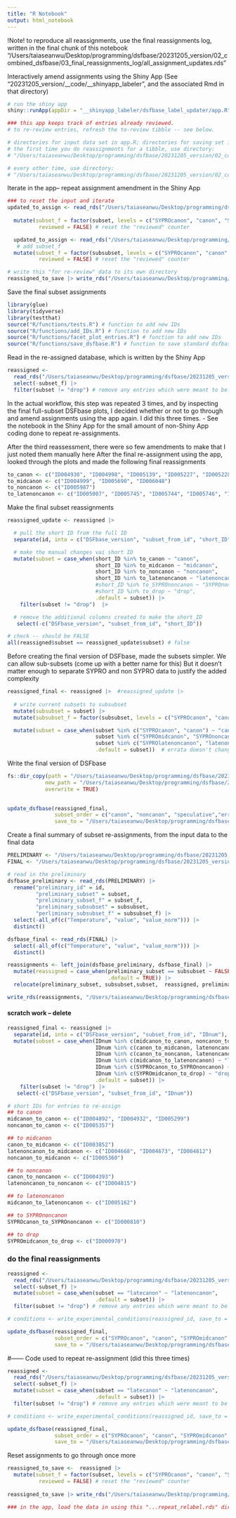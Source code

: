 ```yaml
---
title: "R Notebook"
output: html_notebook
---
```


!Note! to reproduce all reassignments, use the final reassignments log, written in the final chunk of this notebook
"/Users/taiaseanwu/Desktop/programming/dsfbase/20231205_version/02_combined_dsfbase/03_final_reassignments_log/all_assignment_updates.rds"


Interactively amend assignments using the Shiny App
(See "20231205_version/__code/__shinyapp_labeler", and the associated Rmd in that directory)
```r
# run the shiny app
shiny::runApp(appDir = "__shinyapp_labeler/dsfbase_label_updater/app.R")

### this app keeps track of entries already reviewed.
# to re-review entries, refresh the to-review tibble -- see below.

# directories for input data set in app.R; directories for saving set in app_functions.R
# the first time you do reassignments for a tibble, use directory: 
# "/Users/taiaseanwu/Desktop/programming/dsfbase/20231205_version/02_combined_dsfbase/02_subset_amendments/to_reassign/dsfbase_to_update.rds"

# every other time, use directory:
# "/Users/taiaseanwu/Desktop/programming/dsfbase/20231205_version/02_combined_dsfbase/02_subset_amendments/reassigned_data/reassigned_data/dsfbase_updated_subset_labels.rds
```

Iterate in the app-- repeat assignment amendment in the Shiny App
```r
### to reset the input and iterate
updated_to_assign <- read_rds("/Users/taiaseanwu/Desktop/programming/dsfbase/20231205_version/02_combined_dsfbase/02_subset_amendments/reassigned_data/reassigned_data/dsfbase_updated_subset_labels.rds")  |> 
 
  mutate(subset_f = factor(subset, levels = c("SYPROcanon", "canon", "SYPROmidcanon" ,"midcanon", "SYPROnoncanon", "SYPROlatenoncanon","noncanon", "latenoncanon","errata")),
          reviewed = FALSE) # reset the "reviewed" counter

  updated_to_assign <- read_rds("/Users/taiaseanwu/Desktop/programming/dsfbase/20231205_version/03_final_dsfbase/dsfbase_annotated.rds") |> 
   # add subset_f
  mutate(subset_f = factor(subsubset, levels = c("SYPROcanon", "canon", "SYPROmidcanon" ,"midcanon", "SYPROnoncanon", "SYPROlatenoncanon","noncanon", "latenoncanon","errata")),
          reviewed = FALSE) # reset the "reviewed" counter

# write this "for re-review" data to its own directory         
reassigned_to_save |> write_rds("/Users/taiaseanwu/Desktop/programming/dsfbase/20231205_version/02_combined_dsfbase/02_subset_amendments/to_reassign/dsfbase_to_update.rds")
```

Save the final subset assignments
```r
library(glue)
library(tidyverse)
library(testthat)
source("R/functions/tests.R") # function to add new IDs
source("R/functions/add_IDs.R") # function to add new IDs
source("R/functions/facet_plot_entries.R") # function to add new IDs
source("R/functions/save_dsfbase.R") # function to save standard dsfbase output files
```

Read in the re-assigned database, which is written by the Shiny App
```r
reassigned <- 
  read_rds("/Users/taiaseanwu/Desktop/programming/dsfbase/20231205_version/02_combined_dsfbase/02_subset_amendments/reassigned_data/reassigned_data/dsfbase_updated_subset_labels.rds") |> 
  select(-subset_f) |> 
  filter(subset != "drop") # remove any entries which were meant to be dropped
```

In the actual workflow, this step was repeated 3 times, and by inspecting the final full-subset DSFbase plots,
I decided whether or not to go through and amend assignments using the app again. I did this three times. 
 - See the notebook in the Shiny App for the small amount of non-Shiny App coding done to repeat re-assignments. 
 
After the third reassessment, there were so few amendments to make that I just noted them manually here
After the final re-assignment using the app,
looked through the plots and made the following final reassignments
```r
to_canon <- c("ID004930", "ID004998", "ID005139", "ID005227", "ID005228", "ID005244", "ID005245", "ID005965")
to_midcanon <- c("ID004999", "ID005690", "ID006048")
to_noncanon <- c("ID005987")
to_latenoncanon <- c("ID005007", "ID005745", "ID005744", "ID005746", "ID005747", "ID005737")
```

Make the final subset reassignments
```r
reassigned_update <- reassigned |>

  # pull the short ID from the full ID
  separate(id, into = c("DSFbase_version", "subset_from_id", "short_ID"), sep = "_", remove = FALSE) |>

  # make the manual changes vai short ID
  mutate(subset = case_when(short_ID %in% to_canon ~ "canon",
                            short_ID %in% to_midcanon ~ "midcanon",
                            short_ID %in% to_noncanon ~ "noncanon",
                            short_ID %in% to_latenoncanon ~ "latenoncanon",
                            #short_ID %in% to_SYPROnoncanon ~ "SYPROnoncanon",
                            #short_ID %in% to_drop ~ "drop",
                            .default = subset)) |>
    filter(subset != "drop")  |>

  # remove the additional columns created to make the short_ID
   select(-c("DSFbase_version", "subset_from_id", "short_ID"))

# check -- should be FALSE
all(reassigned$subset == reassigned_update$subset) # false
```

Before creating the final version of DSFbase, made the subsets simpler. We can allow sub-subsets (come up with a better name for this)
But it doesn't matter enough to separate SYPRO and non SYPRO data to justify the added complexity
```r
reassigned_final <- reassigned |>  #reassigned_update |> 
  
  # write current subsets to subsubset
  mutate(subsubset = subset) |> 
  mutate(subsubset_f = factor(subsubset, levels = c("SYPROcanon", "canon", "SYPROmidcanon", "midcanon", "SYPROnoncanon", "noncanon", "SYPROlatenoncanon", "latenoncanon", "errata")))  |> 

  mutate(subset = case_when(subset %in% c("SYPROcanon", "canon") ~ "canon", # combine all canon
                            subset %in% c("SYPROmidcanon", "SYPROnoncanon", "midcanon","noncanon") ~ "noncanon", # combine all noncanon, which includes midcanon
                            subset %in% c("SYPROlatenoncanon", "latenoncanon") ~ "speculative", # latenoncanon gets "speculative"
                            .default = subset))  # errata doesn't change
```

Write the final version of DSFbase
```r
fs::dir_copy(path = "/Users/taiaseanwu/Desktop/programming/dsfbase/20231205_version/03_final_dsfbase/", 
            new_path = "/Users/taiaseanwu/Desktop/programming/dsfbase/20231205_version/03_final_dsfbase/previous_version_backup/",
            overwrite = TRUE)
  

update_dsfbase(reassigned_final,
               subset_order = c("canon", "noncanon", "speculative","errata"),
               save_to = "/Users/taiaseanwu/Desktop/programming/dsfbase/20231205_version/03_final_dsfbase/")
```


Create a final summary of subset re-assignments, from the input data to the final data
```r
PRELIMINARY <- "/Users/taiaseanwu/Desktop/programming/dsfbase/20231205_version/02_combined_dsfbase/01_preliminary_subsets/data/dsfbase_annotated.rds"
FINAL <- "/Users/taiaseanwu/Desktop/programming/dsfbase/20231205_version/03_final_dsfbase/dsfbase_annotated.rds"

# read in the preliminary 
dsfbase_preliminary <- read_rds(PRELIMINARY) |> 
  rename("preliminary_id" = id,
         "preliminary_subset" = subset,
         "preliminary_subset_f" = subset_f,
         "preliminary_subsubset" = subsubset,
         "perliminary_subsubset_f" = subsubset_f) |> 
  select(-all_of(c("Temperature", "value", "value_norm"))) |> 
  distinct()

dsfbase_final <- read_rds(FINAL) |> 
  select(-all_of(c("Temperature", "value", "value_norm"))) |> 
  distinct()

reassignments <- left_join(dsfbase_preliminary, dsfbase_final) |> 
  mutate(reassigned = case_when(preliminary_subset == subsubset ~ FALSE,
                                .default = TRUE)) |> 
  relocate(preliminary_subset, subsubset,subset,  reassigned, preliminary_id, id) 

write_rds(reassignments, "/Users/taiaseanwu/Desktop/programming/dsfbase/20231205_version/02_combined_dsfbase/03_final_reassignments_log/all_assignment_updates.rds")
```



























#### scratch work -- delete 

```r
reassigned_final <- reassigned |> 
  separate(id, into = c("DSFbase_version", "subset_from_id", "IDnum"), sep = "_", remove = FALSE) |> 
  mutate(subset = case_when(IDnum %in% c(midcanon_to_canon, noncanon_to_canon) ~ "canon",
                            IDnum %in% c(canon_to_midcanon, latenoncanon_to_midcanon, noncanon_to_midcanon) ~ "midcanon",
                            IDnum %in% c(canon_to_noncanon, latenoncanon_to_noncanon) ~ "noncanon",
                            IDnum %in% c(midcanon_to_latenoncanon) ~ "latenoncanon",
                            IDnum %in% c(SYPROcanon_to_SYPROnoncanon) ~ "SYPROnoncanon",
                            IDnum %in% c(SYPROmidcanon_to_drop) ~ "drop",
                            .default = subset)) |> 
    filter(subset != "drop") |> 
   select(-c("DSFbase_version", "subset_from_id", "IDnum"))
```

```r
# short IDs for entries to re-assign
## to canon
midcanon_to_canon <- c("ID004892", "ID004932", "ID005299")
noncanon_to_canon <- c("ID005357")

## to midcanon
canon_to_midcanon <- c("ID003852")
latenoncanon_to_midcanon <- c("ID004668", "ID004673", "ID004812")
noncanon_to_midcanon <- c("ID005360")

## to noncanon
canon_to_noncanon <- c("ID004393")
latenoncanon_to_noncanon <- c("ID004815")

## to latenoncanon
midcanon_to_latenoncanon <- c("ID005162")

## to SYPROnoncanon
SYPROcanon_to_SYPROnoncanon <- c("ID000810")

## to drop
SYPROmidcanon_to_drop <- c("ID000970")
```


### do the final reassignments
```r
reassigned <- 
  read_rds("/Users/taiaseanwu/Desktop/programming/dsfbase/20231205_version/02_combined_dsfbase/updatd_subset_assignments/previous_reassignment_backup/reassigned_data/dsfbase_updated_subset_labels.rds") |> 
  select(-subset_f) |> 
  mutate(subset = case_when(subset == "latecanon" ~ "latenoncanon",
                            .default = subset)) |> 
  filter(subset != "drop") # remove any entries which were meant to be dropped

# conditions <- write_experimental_conditions(reassigned_id, save_to = conditions_dir, ...)

update_dsfbase(reassigned_final,
               subset_order = c("SYPROcanon", "canon", "SYPROmidcanon" ,"midcanon", "SYPROnoncanon", "SYPROlatenoncanon","noncanon", "latenoncanon","errata"),
               save_to = "/Users/taiaseanwu/Desktop/programming/dsfbase/20231205_version/02_combined_dsfbase/updatd_subset_assignments/updated_dsfbase_with_reassignments/")
```
####### 


#------ Code used to repeat re-assignment (did this three times)
```r
reassigned <- 
  read_rds("/Users/taiaseanwu/Desktop/programming/dsfbase/20231205_version/02_combined_dsfbase/updatd_subset_assignments/previous_reassignment_backup/reassigned_data/dsfbase_updated_subset_labels.rds") |> 
  select(-subset_f) |> 
  mutate(subset = case_when(subset == "latecanon" ~ "latenoncanon",
                            .default = subset)) |> 
  filter(subset != "drop") # remove any entries which were meant to be dropped

# conditions <- write_experimental_conditions(reassigned_id, save_to = conditions_dir, ...)

update_dsfbase(reassigned_final,
               subset_order = c("SYPROcanon", "canon", "SYPROmidcanon" ,"midcanon", "SYPROnoncanon", "SYPROlatenoncanon","noncanon", "latenoncanon","errata"),
               save_to = "/Users/taiaseanwu/Desktop/programming/dsfbase/20231205_version/02_combined_dsfbase/updatd_subset_assignments/updated_dsfbase_with_reassignments/")
```

Reset assignments to go through once more
```r
reassigned_to_save <-  reassigned |> 
  mutate(subset_f = factor(subset, levels = c("SYPROcanon", "canon", "SYPROmidcanon" ,"midcanon", "SYPROnoncanon", "SYPROlatenoncanon","noncanon", "latenoncanon","errata")),
          reviewed = FALSE) # reset the "reviewed" counter
         
reassigned_to_save |> write_rds("/Users/taiaseanwu/Desktop/programming/dsfbase/20231205_version/02_combined_dsfbase/updatd_subset_assignments/previous_reassignment_backup/reassigned_data/dsfbase_updated_subset_labels_repeat_relabel.rds")

### in the app, load the data in using this "...repeat_relabel.rds" directory first. Then change the directory to the "dsfbase_updated_subset_labels.rds" directory to complete.
```


